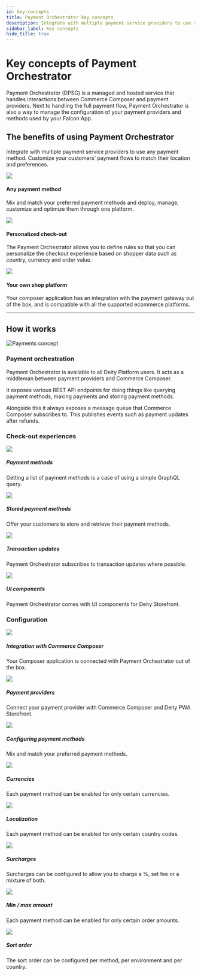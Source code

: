 ```yaml
---
id: key-concepts
title: Payment Orchestrator key concepts
description: Integrate with multiple payment service providers to use any payment method. Customize your customers’ payment flows to match their location and preferences.
sidebar_label: Key concepts
hide_title: true
---
```



# Key concepts of Payment Orchestrator

<p className="desc pb20">
  Payment Orchestrator (DPSG) is a managed and hosted service that handles interactions between Commerce Composer and
  payment providers. Next to handling the full payment flow, Payment Orchestrator is also a way to manage the
  configuration of your payment providers and methods used by your Falcon App.
</p>

## The benefits of using Payment Orchestrator

Integrate with multiple payment service providers to use any payment method. Customize your customers’ payment flows to match their location and preferences.

<div className="flex mb40 invert">
  <Card open="true" to="">
    <img src="/img/icons/paymentmethods.svg" />
    <h4>Any payment method</h4>
    <p>
      Mix and match your preferred payment methods and deploy, manage, customize and optimize them through one platform.
    </p>
  </Card>
  <Card open="true" to="">
    <img src="/img/icons/happymask.svg" />
    <h4>Personalized check-out</h4>
    <p>
      The Payment Orchestrator allows you to define rules so that you can personalize the checkout experience based on
      shopper data such as country, currency and order value.
    </p>
  </Card>
  <Card open="true" to="">
    <img src="/img/icons/cart.svg" />
    <h4>Your own shop platform</h4>
    <p>
      Your composer application has an integration with the payment gateway out of the box, and is compatible with all
      the supported ecommerce platforms.
    </p>
  </Card>
</div>

---

## How it works

<div className="pb20"></div>
<div className="flex vertical-center mb80 brighten">
  <div className="text-center ">
    <img src="/img/docs/platform/payments-concept.svg" alt="Payments concept" />
  </div>
  <div>
    <h3>Payment orchestration</h3>
    <p>
      Payment Orchestrator is available to all Deity Platform users. It acts as a middleman between payment providers
      and Commerce Composer.
    </p>
    <p>
      It exposes various REST API endpoints for doing things like querying payment methods, making payments and storing
      payment methods.
    </p>
    <p>
      Alongside this it always exposes a message queue that Commerce Composer subscribes to. This publishes events such
      as payment updates after refunds.
    </p>
  </div>
</div>

### Check-out experiences

<div className="flex brighten">
  <Card variant="horizontal" to="/docs/payments/usage/payment-list">
    <img src="/img/icons/creditcard.svg" />
    <div>
      <h5>Payment methods</h5>
      <p>Getting a list of payment methods is a case of using a simple GraphQL query.</p>
    </div>
  </Card>
  <Card variant="horizontal" to="/docs/payments/usage/stored-payment-list">
    <img src="/img/icons/storedpayment.svg" />
    <div>
      <h5>Stored payment methods</h5>
      <p>Offer your customers to store and retrieve their payment methods.</p>
    </div>
  </Card>
</div>
<div className="flex brighten mb60">
  <Card variant="horizontal" to="/docs/payments/usage/payment-update">
    <img src="/img/icons/transactionupdate.svg" />
    <div>
      <h5>Transaction updates</h5>
      <p>Payment Orchestrator subscribes to transaction updates where possible.</p>
    </div>
  </Card>
  <Card variant="horizontal" to="/docs/payments/usage/ui-components">
    <img src="/img/icons/uicomponent.svg" />
    <div>
      <h5>UI components</h5>
      <p>Payment Orchestrator comes with UI components for Deity Storefront.</p>
    </div>
  </Card>
</div>

### Configuration

<div className="flex brighten">
  <Card variant="horizontal" to="/docs/payments/configuration/integration-options">
    <img src="/img/icons/composerdpsg.svg" />
    <div>
      <h5>Integration with Commerce Composer</h5>
      <p>Your Composer application is connected with Payment Orchestrator out of the box.</p>
    </div>
  </Card>
  <Card variant="horizontal" to="/docs/payments/providers">
    <img src="/img/icons/plugdpsg.svg" />
    <div>
      <h5>Payment providers</h5>
      <p>Connect your payment provider with Commerce Composer and Deity PWA Storefront.</p>
    </div>
  </Card>
</div>
<div className="flex brighten">
  <Card variant="horizontal" to="/docs/payments/methods/overview">
    <img src="/img/icons/creditcard.svg" />
    <div>
      <h5>Configuring payment methods</h5>
      <p>Mix and match your preferred payment methods.</p>
    </div>
  </Card>
  <Card variant="horizontal" to="/docs/payments/methods/features/currencies">
    <img src="/img/icons/dollar.svg" />
    <div>
      <h5>Currencies</h5>
      <p>Each payment method can be enabled for only certain currencies.</p>
    </div>
  </Card>
</div>
<div className="flex brighten">
  <Card variant="horizontal" to="/docs/payments/methods/features/locations">
    <img src="/img/icons/globe.svg" />
    <div>
      <h5>Localization</h5>
      <p>Each payment method can be enabled for only certain country codes.</p>
    </div>
  </Card>
  <Card variant="horizontal" to="/docs/payments/methods/features/surcharges">
    <img src="/img/icons/surcharges.svg" />
    <div>
      <h5>Surcharges</h5>
      <p>Surcharges can be configured to allow you to charge a %, set fee or a mixture of both.</p>
    </div>
  </Card>
</div>
<div className="flex brighten mb100">
  <Card variant="horizontal" to="/docs/payments/methods/features/min-max-amounts">
    <img src="/img/icons/sliders.svg" />
    <div>
      <h5>Min / max amount</h5>
      <p>Each payment method can be enabled for only certain order amounts.</p>
    </div>
  </Card>
  <Card variant="horizontal" to="/docs/payments/methods/features/sort">
    <img src="/img/icons/sort.svg" />
    <div>
      <h5>Sort order</h5>
      <p>The sort order can be configured per method, per environment and per country.</p>
    </div>
  </Card>
</div>
